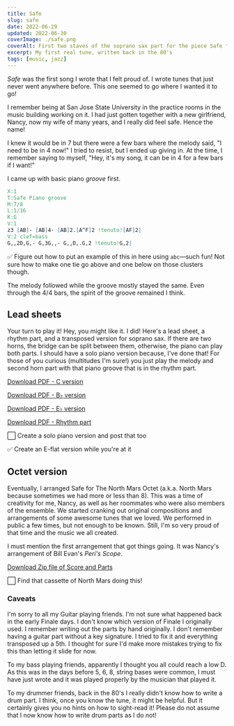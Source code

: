 ```yaml
---
title: Safe
slug: safe
date: 2022-06-29
updated: 2022-06-30
coverImage: ./safe.png
coverAlt: First two staves of the soprano sax part for the piece Safe for Jazz Octet. Composed and arranged by Ken Feliciano. Style is Gently. Key signature is A. Time signature is 7 / 8.
excerpt: My first real tune, written back in the 80's
tags: [music, jazz]
---
```


_Safe_ was the first song I wrote that I felt proud of. I wrote tunes that just never went anywhere before. This one seemed to go where I wanted it to go!

I remember being at San Jose State University in the practice rooms in the music building working on it. I had just gotten together with a new girlfriend, Nancy, now my wife of many years, and I really did feel safe. Hence the name!

I knew it would be in 7 but there were a few bars where the melody said, "I need to be in 4 now!" I tried to resist, but I ended up giving in. At the time, I remember saying to myself, "Hey, it's my song, it can be in 4 for a few bars if I want!"

I came up with basic piano _groove_ first.

```abc
X:1
T:Safe Piano groove
M:7/8
L:1/16
K:G
V:1
z3 [AB]- [AB]4- [AB]2.[A^F]2 !tenuto![AF]2|
V:2 clef=bass
G,,2D,G,- G,3G,,- G,,D,.G,2 !tenuto!G,2|
```

✅ Figure out how to put an example of this in here using `abc`—such fun! Not sure how to make one tie go above and one below on those clusters though.

The melody followed while the groove mostly stayed the same. Even through the 4/4 bars, the spirit of the groove remained I think.

## Lead sheets

Your turn to play it! Hey, you might like it. I did! Here's a lead sheet, a rhythm part, and a transposed version for soprano sax. If there are two horns, the bridge can be split between them, otherwise, the piano can play both parts. I should have a solo piano version because, I've done that! For those of you curious (multitudes I'm sure!) you just play the melody and second horn part with that piano groove that is in the rhythm part.

<p>
  <a href='/charts/safe-c.pdf' download='safe-c.pdf'>
    Download PDF - C version
  </a>
</p>
<p>
  <a href='/charts/safe-bflat.pdf' download='safe-bflat.pdf'>
    Download PDF - B<span>&#9837;</span> version
  </a>
</p>
<p>
  <a href='/charts/safe-eflat.pdf' download='safe-eflat.pdf'>
    Download PDF - E<span>&#9837;</span> version
  </a>
</p>
<p>
  <a href='/charts/safe-rhythm.pdf' download='safe-rhythm.pdf'>
    Download PDF - Rhythm part
  </a>
</p>

⬜ Create a solo piano version and post that too

✅ Create an E-flat version while you're at it

## Octet version

Eventually, I arranged Safe for The North Mars Octet (a.k.a. North Mars because sometimes we had more or less than 8). This was a time of creativity for me, Nancy, as well as her roommates who were also members of the ensemble. We started cranking out original compositions and arrangements of some awesome tunes that we loved. We performed in public a few times, but not enough to be known. Still, I'm so very proud of that time and the music we all created.

I must mention the first arrangement that got things going. It was Nancy's arrangement of Bill Evan's _Peri's Scope_.

<p>
  <a href='/charts/safe-octet.zip' download='safe-octet.zip'>
    Download Zip file of Score and Parts
  </a>
</p>

⬜ Find that cassette of North Mars doing this!

### Caveats

I'm sorry to all my Guitar playing friends. I'm not sure what happened back in the early Finale days. I don't know which version of Finale I originally used. I remember writing out the parts by hand originally. I don't remember having a guitar part without a key signature. I tried to fix it and everything transposed up a 5th. I thought for sure I'd make more mistakes trying to fix this than letting it slide for now.

To my bass playing friends, apparently I thought you all could reach a low D. As this was in the days before 5, 6, 8, string bases were common, I must have just wrote and it was played properly by the musician that played it.

To my drummer friends, back in the 80's I really didn't know how to write a drum part. I think, once you know the tune, it might be helpful. But it certainly gives you no hints on how to sight-read it! Please do not assume that I now know how to write drum parts as I do not!
